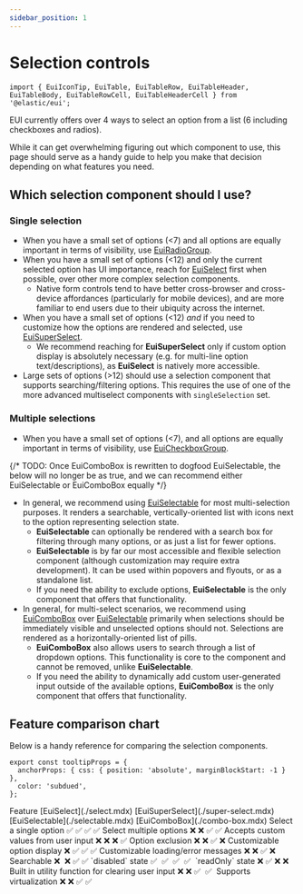 ```yaml
---
sidebar_position: 1
---
```


# Selection controls

```mdx-code-block
import { EuiIconTip, EuiTable, EuiTableRow, EuiTableHeader, EuiTableBody, EuiTableRowCell, EuiTableHeaderCell } from '@elastic/eui';
```

EUI currently offers over 4 ways to select an option from a list (6 including checkboxes and radios).

While it can get overwhelming figuring out which component to use, this page should serve as a handy guide to help you make that decision depending on what features you need.

## Which selection component should I use?

### Single selection

- When you have a small set of options (\<7) and all options are equally important in terms of visibility, use [EuiRadioGroup](./checkboxes-and-radios/index.mdx#radio-group).
- When you have a small set of options (\<12) and only the current selected option has UI importance, reach for [EuiSelect](./select.mdx) first when possible, over other more complex selection components.
    - Native form controls tend to have better cross-browser and cross-device affordances (particularly for mobile devices), and are more familiar to end users due to their ubiquity across the internet.
- When you have a small set of options (\<12) _and_ if you need to customize how the options are rendered and selected, use [EuiSuperSelect](./super-select.mdx).
    - We recommend reaching for **EuiSuperSelect** only if custom option display is absolutely necessary (e.g. for multi-line option text/descriptions), as **EuiSelect** is natively more accessible.
- Large sets of options (\>12) should use a selection component that supports searching/filtering options. This requires the use of one of the more advanced multiselect components with `singleSelection` set.

### Multiple selections

- When you have a small set of options (\<7), and all options are equally important in terms of visibility, use [EuiCheckboxGroup](./checkboxes-and-radios/index.mdx#checkbox-group).

{/* TODO: Once EuiComboBox is rewritten to dogfood EuiSelectable, the below will no longer be as true, and we can recommend either EuiSelectable or EuiComboBox equally */}

- In general, we recommend using [EuiSelectable](./selectable.mdx) for most multi-selection purposes. It renders a searchable, vertically-oriented list with icons next to the option representing selection state.
    - **EuiSelectable** can optionally be rendered with a search box for filtering through many options, or as just a list for fewer options.
    - **EuiSelectable** is by far our most accessible and flexible selection component (although customization may require extra development). It can be used within popovers and flyouts, or as a standalone list.
    - If you need the ability to exclude options, **EuiSelectable** is the only component that offers that functionality.
- In general, for multi-select scenarios, we recommend using [EuiComboBox](./combo-box.mdx) over [EuiSelectable](./selectable.mdx) primarily when selections should be immediately visible and unselected options should not. Selections are rendered as a horizontally-oriented list of pills.
    - **EuiComboBox** also allows users to search through a list of dropdown options. This functionality is core to the component and cannot be removed, unlike **EuiSelectable**.
    - If you need the ability to dynamically add custom user-generated input outside of the available options, **EuiComboBox** is the only component that offers that functionality.

## Feature comparison chart

Below is a handy reference for comparing the selection components.

```mdx-code-block
export const tooltipProps = {
  anchorProps: { css: { position: 'absolute', marginBlockStart: -1 } },
  color: 'subdued',
};
```

<EuiTable>
  <EuiTableHeader>
    <EuiTableHeaderCell>Feature</EuiTableHeaderCell>
    <EuiTableHeaderCell align="center">[EuiSelect](./select.mdx)</EuiTableHeaderCell>
    <EuiTableHeaderCell align="center">[EuiSuperSelect](./super-select.mdx)</EuiTableHeaderCell>
    <EuiTableHeaderCell align="center">[EuiSelectable](./selectable.mdx)</EuiTableHeaderCell>
    <EuiTableHeaderCell align="center">[EuiComboBox](./combo-box.mdx)</EuiTableHeaderCell>
  </EuiTableHeader>
  <EuiTableBody>
    <EuiTableRow>
      <EuiTableRowCell>Select a single option</EuiTableRowCell>
      <EuiTableRowCell align="center">✅</EuiTableRowCell>
      <EuiTableRowCell align="center">✅</EuiTableRowCell>
      <EuiTableRowCell align="center">✅</EuiTableRowCell>
      <EuiTableRowCell align="center">✅</EuiTableRowCell>
    </EuiTableRow>
    <EuiTableRow>
      <EuiTableRowCell>Select multiple options</EuiTableRowCell>
      <EuiTableRowCell align="center">❌</EuiTableRowCell>
      <EuiTableRowCell align="center">❌</EuiTableRowCell>
      <EuiTableRowCell align="center">✅</EuiTableRowCell>
      <EuiTableRowCell align="center">✅</EuiTableRowCell>
    </EuiTableRow>
    <EuiTableRow>
      <EuiTableRowCell>Accepts custom values from user input</EuiTableRowCell>
      <EuiTableRowCell align="center">❌</EuiTableRowCell>
      <EuiTableRowCell align="center">❌</EuiTableRowCell>
      <EuiTableRowCell align="center">❌</EuiTableRowCell>
      <EuiTableRowCell align="center">✅</EuiTableRowCell>
    </EuiTableRow>
    <EuiTableRow>
      <EuiTableRowCell>Option exclusion</EuiTableRowCell>
      <EuiTableRowCell align="center">❌</EuiTableRowCell>
      <EuiTableRowCell align="center">❌</EuiTableRowCell>
      <EuiTableRowCell align="center">✅</EuiTableRowCell>
      <EuiTableRowCell align="center">❌</EuiTableRowCell>
    </EuiTableRow>
    <EuiTableRow>
      <EuiTableRowCell>Customizable option display</EuiTableRowCell>
      <EuiTableRowCell align="center">❌</EuiTableRowCell>
      <EuiTableRowCell align="center">✅</EuiTableRowCell>
      <EuiTableRowCell align="center">✅</EuiTableRowCell>
      <EuiTableRowCell align="center">✅</EuiTableRowCell>
    </EuiTableRow>
    <EuiTableRow>
      <EuiTableRowCell>Customizable loading/error messages</EuiTableRowCell>
      <EuiTableRowCell align="center">❌</EuiTableRowCell>
      <EuiTableRowCell align="center">❌</EuiTableRowCell>
      <EuiTableRowCell align="center">✅</EuiTableRowCell>
      <EuiTableRowCell align="center">❌</EuiTableRowCell>
    </EuiTableRow>
    <EuiTableRow>
      <EuiTableRowCell>Searchable</EuiTableRowCell>
      <EuiTableRowCell align="center">
        ❌&nbsp;<EuiIconTip type="info" content="Native select behavior will jump to options based on user typing" {...tooltipProps} />
      </EuiTableRowCell>
      <EuiTableRowCell align="center">❌</EuiTableRowCell>
      <EuiTableRowCell align="center">✅</EuiTableRowCell>
      <EuiTableRowCell align="center">✅</EuiTableRowCell>
    </EuiTableRow>
    <EuiTableRow>
      <EuiTableRowCell>`disabled` state</EuiTableRowCell>
      <EuiTableRowCell align="center">
        ✅&nbsp;<EuiIconTip type="info" content="Disables whole component" {...tooltipProps} />
      </EuiTableRowCell>
      <EuiTableRowCell align="center">
        ✅&nbsp;<EuiIconTip type="info" content="Disables individual option" {...tooltipProps} />
      </EuiTableRowCell>
      <EuiTableRowCell align="center">
        ✅&nbsp;<EuiIconTip type="info" content="Disables individual option" {...tooltipProps} />
      </EuiTableRowCell>
      <EuiTableRowCell align="center">
        ✅&nbsp;<EuiIconTip type="info" content="Disables whole component" {...tooltipProps} />
      </EuiTableRowCell>
    </EuiTableRow>
    <EuiTableRow>
      <EuiTableRowCell>`readOnly` state</EuiTableRowCell>
      <EuiTableRowCell align="center">❌</EuiTableRowCell>
      <EuiTableRowCell align="center">✅</EuiTableRowCell>
      <EuiTableRowCell align="center">❌</EuiTableRowCell>
      <EuiTableRowCell align="center">❌</EuiTableRowCell>
    </EuiTableRow>
    <EuiTableRow>
      <EuiTableRowCell>Built in utility function for clearing user input</EuiTableRowCell>
      <EuiTableRowCell align="center">❌</EuiTableRowCell>
      <EuiTableRowCell align="center">❌</EuiTableRowCell>
      <EuiTableRowCell align="center">
        ✅&nbsp;<EuiIconTip type="info" content="Clears search input" {...tooltipProps} />
      </EuiTableRowCell>
      <EuiTableRowCell align="center">
        ✅&nbsp;<EuiIconTip type="info" content="Clears all selections" {...tooltipProps} />
      </EuiTableRowCell>
    </EuiTableRow>
    <EuiTableRow>
      <EuiTableRowCell>Supports virtualization</EuiTableRowCell>
      <EuiTableRowCell align="center">❌</EuiTableRowCell>
      <EuiTableRowCell align="center">❌</EuiTableRowCell>
      <EuiTableRowCell align="center">✅</EuiTableRowCell>
      <EuiTableRowCell align="center">✅</EuiTableRowCell>
    </EuiTableRow>
  </EuiTableBody>
</EuiTable>
